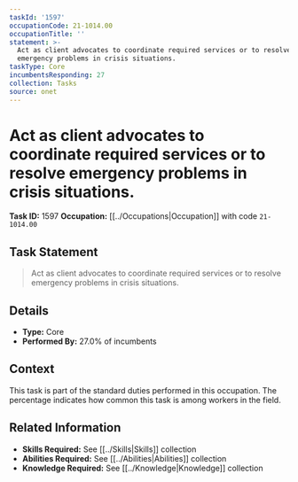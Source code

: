 ```yaml
---
taskId: '1597'
occupationCode: 21-1014.00
occupationTitle: ''
statement: >-
  Act as client advocates to coordinate required services or to resolve
  emergency problems in crisis situations.
taskType: Core
incumbentsResponding: 27
collection: Tasks
source: onet
---
```

# Act as client advocates to coordinate required services or to resolve emergency problems in crisis situations.

**Task ID:** 1597
**Occupation:** [[../Occupations|Occupation]] with code `21-1014.00`

## Task Statement

> Act as client advocates to coordinate required services or to resolve emergency problems in crisis situations.

## Details

- **Type:** Core
- **Performed By:** 27.0% of incumbents

## Context

This task is part of the standard duties performed in this occupation. The percentage indicates how common this task is among workers in the field.

## Related Information

- **Skills Required:** See [[../Skills|Skills]] collection
- **Abilities Required:** See [[../Abilities|Abilities]] collection
- **Knowledge Required:** See [[../Knowledge|Knowledge]] collection
